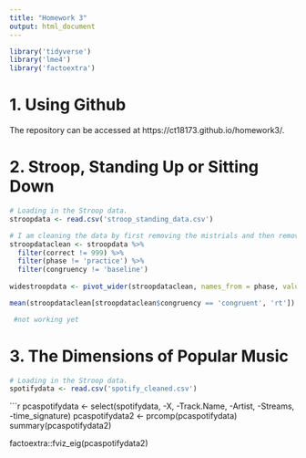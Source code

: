 ```yaml
---
title: "Homework 3"
output: html_document
---
```

```r
library('tidyverse')
library('lme4')
library('factoextra')

```

# 1. Using Github

The repository can be accessed at https://ct18173.github.io/homework3/.

# 2. Stroop, Standing Up or Sitting Down

```r

# Loading in the Stroop data.
stroopdata <- read.csv('stroop_standing_data.csv')

```

```r
# I am cleaning the data by first removing the mistrials and then removing the practice phase trials. I am choosing to do this as the mistrial data will be incorrect and the practice trials are there to allow the participant to understand the task before the real trials begin.
stroopdataclean <- stroopdata %>% 
  filter(correct != 999) %>% 
  filter(phase != 'practice') %>%
  filter(congruency != 'baseline')
  
widestroopdata <- pivot_wider(stroopdataclean, names_from = phase, values_from = rt)

mean(stroopdataclean[stroopdataclean$congruency == 'congruent', 'rt']) #find out how to get mean

```

```r
 #not working yet

```

# 3. The Dimensions of Popular Music

```r

# Loading in the Stroop data.
spotifydata <- read.csv('spotify_cleaned.csv')

```

```r

pcaspotifydata <- select(spotifydata, -X, -Track.Name, -Artist, -Streams, -time_signature)
pcaspotifydata2 <- prcomp(pcaspotifydata)
summary(pcaspotifydata2)

factoextra::fviz_eig(pcaspotifydata2)
